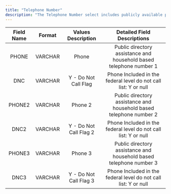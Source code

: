 ```yaml
---
title: "Telephone Number"
description: "The Telephone Number select includes publicly available phones with up to three telephone numbers available for a given record. All telephone numbers are processed for DNC compliance with flags available, but telemarketers are encouraged to perform additional processing prior to a telemarketing campaign. A SAN number is required to output DNC flagged telephone numbers on an order. "
---
```


<Card title="Return to Dictionary Overview" icon="arrow-left-long" horizontal href="/dict/data-dictionary">
  
</Card>

| Field Name | Format  | Values Description     | Detailed Field Descriptions                                        |
| :--------: | :-----: | :--------------------: | :----------------------------------------------------------------: |
| PHONE      | VARCHAR | Phone                  | Public directory assistance and household based telephone number 1 |
| DNC        | VARCHAR | Y - Do Not Call Flag   | Phone Included in the federal level do not call list: Y or null    |
| PHONE2     | VARCHAR | Phone 2                | Public directory assistance and household based telephone number 2 |
| DNC2       | VARCHAR | Y - Do Not Call Flag 2 | Phone Included in the federal level do not call list: Y or null    |
| PHONE3     | VARCHAR | Phone 3                | Public directory assistance and household based telephone number 3 |
| DNC3       | VARCHAR | Y - Do Not Call Flag 3 | Phone Included in the federal level do not call list: Y or null    |
